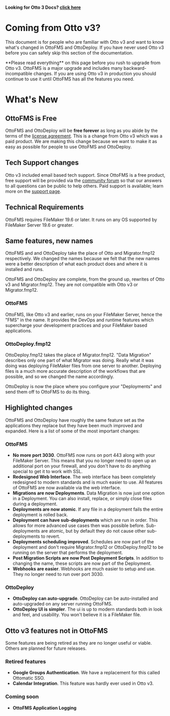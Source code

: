 
**Looking for Otto 3 Docs? [click here](https://v3.ottofms.com)**

# Coming from Otto v3?

This document is for people who are familiar with Otto v3 and want to know what's changed in OttoFMS and OttoDeploy. If you have never used Otto v3 before you can safely skip this section of the documentation.

<Callout type="warning">
  **Please read everything** on this page before you rush to upgrade from Otto
  v3. OttoFMS is a major upgrade and includes many backward-incompatible
  changes. If you are using Otto v3 in production you should continue to use it
  until OttoFMS has all the features you need.
</Callout>
<Cards>
  <Card title="Transition FAQs" arrow href="/getting-started/install" />
  <Card title="Should I Upgrade" arrow href="/otto3/should-i-upgrade-yet" />
  <Card title="How to Upgrade" arrow href="/otto3/how-to-upgrade" />

</Cards>

# What's New

## OttoFMS is Free

OttoFMS and OttoDeploy will be **free forever** as long as you abide by the terms of the [license agreement](/license). This is a change from Otto v3 which was a paid product. We are making this change because we want to make it as easy as possible for people to use OttoFMS and OttoDeploy.

## Tech Support changes

Otto v3 included email based tech support. Since OttoFMS is a free product, free support will be provided via the [community forum](https://community.proofgeist.com) so that our answers to all questions can be public to help others. Paid support is available; learn more on the [support page](/support).

## Technical Requirements

OttoFMS requires FileMaker 19.6 or later. It runs on any OS supported by FileMaker Server 19.6 or greater.

## Same features, new names

OttoFMS and and OttoDeploy take the place of Otto and Migrator.fmp12 respectively. We changed the names because we felt that the new names were a better description of what each product does and where it is installed and runs.

OttoFMS and OttoDeploy are complete, from the ground up, rewrites of Otto v3 and Migrator.fmp12. They are not compatible with Otto v3 or Migrator.fmp12.

### OttoFMS

OttoFMS, like Otto v3 and earlier, runs on your FileMaker Server, hence the "FMS" in the name. It provides the DevOps and runtime features which supercharge your development practices and your FileMaker based applications.

### OttoDeploy.fmp12

OttoDeploy.fmp12 takes the place of Migrator.fmp12. "Data Migration" describes only one part of what Migrator was doing. Really what it was doing was deploying FileMaker files from one server to another. Deploying files is a much more accurate description of the workflows that are possible, and so we changed the name accordingly.

OttoDeploy is now the place where you configure your "Deployments" and send them off to OttoFMS to do its thing.

## Highlighted changes

OttoFMS and OttoDeploy have roughly the same feature set as the applications they replace but they have been much improved and expanded. Here is a list of some of the most important changes:

### OttoFMS

- **No more port 3030**. OttoFMS now runs on port 443 along with your FileMaker Server. This means that you no longer need to open up an additional port on your firewall, and you don't have to do anything special to get it to work with SSL.
- **Redesigned Web Interface**. The web interface has been completely redesigned to modern standards and is much easier to use. All features of OttoFMS are now available via the web interface.
- **Migrations are now Deployments**. Data Migration is now just one option in a Deployment. You can also install, replace, or simply close files during a deployment.
- **Deployments are now atomic**. If any file in a deployment fails the entire deployment is rolled back.
- **Deployment can have sub-deployments** which are run in order. This allows for more advanced use cases then was possible before. Sub-deployments are atomic, but by default they do not cause other sub-deployments to revert.
- **Deployments scheduling improved**. Schedules are now part of the deployment and don't require Migrator.fmp12 or OttoDeploy.fmp12 to be running on the server that performs the deployment.
- **Post Migration Scripts are now Post Deployment Scripts**. In addition to changing the name, these scripts are now part of the Deployment.
- **Webhooks are easier**. Webhooks are much easier to setup and use. They no longer need to run over port 3030.

### OttoDeploy

- **OttoDeploy can auto-upgrade**. OttoDeploy can be auto-installed and auto-upgraded on any server running OttoFMS.
- **OttoDeploy UI is simpler**. The ui is up to modern standards both in look and feel, and usability. You won't believe it is a FileMaker file.

## Otto v3 features not in OttoFMS

Some features are being retired as they are no longer useful or viable. Others are planned for future releases.

### Retired features

- **Google Groups Authentication**. We have a replacement for this called Ottomatic SSO.
- **Calendar Integration**. This feature was hardly ever used in Otto v3.

### Coming soon

- **OttoFMS Application Logging**
